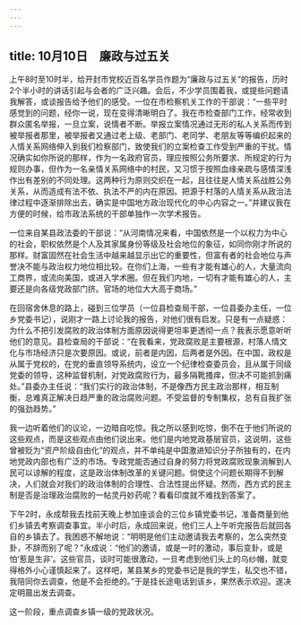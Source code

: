 ```yaml
---
---
---
```

title: 10月10日　廉政与过五关
---

上午8时至10时半，给开封市党校近百名学员作题为“廉政与过五关”的报告，历时2个半小时的讲话引起与会者的广泛兴趣。会后，不少学员围着我，或提些问题请我解答，或谈报告给予他们的感受。一位在市检察机关工作的干部说：“一些平时感觉到的问题，经你一说，现在变得清晰明白了。我在市检查部门工作，经常收到群众匿名举报，一旦立案，说情者不断。举报立案情况通过无形的私人关系而传到被举报者那里，被举报者又通过老上级、老部门、老同学、老朋友等等编织起来的人情关系网络伸入到我们检察部门，致使我们的立案检查工作受到严重的干扰。情况确实如你所说的那样，作为一名政府官员，理应按照公务所要求、所规定的行为规则办事，但作为一名亲情关系网络中的村民，又习惯于按照血缘亲疏与感情深浅作出有差别的不同处理。这两种行为原则交织在一起，且往往是人情关系战胜公务关系，从而造成有法不依、执法不严的内在原因。把源于村落的人情关系从政治法律过程中逐渐排除出去，确实是中国地方政治现代化的中心内容之一。”并建议我在方便的时候，给市政法系统的干部单独作一次学术报告。

一位来自某县政法委的干部说：“从河南情况来看，中国依然是一个以权力为中心的社会，职权依然是个人及其家属身份等级及社会地位的象征，如同你刚才所说的那样。财富固然在社会生活中越来越显示出它的重要性，但富有者的社会地位与声誉决不能与政治权力地位相比较。在你们上海，一些有才能有雄心的人，大量流向工商界，或流向美国，或进入学术圈。但在我们内地，一切有才能有雄心的人，主要还是向各级党政部门挤。官场的地位大大高于商场。”

在回宿舍休息的路上，碰到三位学员（一位县检查局干部，一位县委办主任，一位乡党委书记），说刚才一路上讨论我的报告，对他们很有启发。只是有一点疑惑：为什么不把引发腐败的政治体制方面原因说得更坦率更透彻一点？我表示愿意听听他们的意见。县检查局的干部说：“在我看来，党政腐败是主要根源，村落人情文化与市场经济只是次要原因。或说，前者是内因，后两者是外因。在中国，政权是从属于党权的，在党的垂直领导系统内，设立一个纪律检查委员会，且从属于同级党委的领导，这种监督机制，对党政腐败行为，最多隔靴搔痒，但决不可能抓到痛处。”县委办主任说：“我们实行的政治体制，不是像西方民主政治那样，相互制衡，总难真正解决日趋严重的政治腐败问题。不受监督的专制集权，总有自我扩张的强劲趋势。”

我一边听着他们的议论，一边暗自吃惊。我之所以感到吃惊，倒不在于他们所说的这些观点，而是这些观点由他们说出来。他们是内地党政基层官员，这说明，这些曾被贬为“资产阶级自由化”的观点，并不单纯是中国激进知识分子所独有的，在内地党政内部也有广泛的市场。专政党能否通过自身的努力将党政腐败现象消解到人民可以谅解的程度，这是政治体制改革的关键问题。倘使这个问题长期得不到解决，人们就会对我们的政治体制的合理性、合法性提出怀疑。然而，西方式的民主制是否是治理政治腐败的一帖灵丹妙药呢？看看印度就不难找到答案了。

下午2时，永成帮我去找前天晚上参加座谈会的三位乡镇党委书记，准备商量到他们乡镇去考察调查事宜。半小时后，永成回来说，他们三人上午听完报告后就回各自的乡镇去了。我困惑不解地说：“明明是他们主动邀请我去考察的，怎么突然变卦，不辞而别了呢？”永成说：“他们的邀请，或是一时的激动，事后变卦，或是怕‘惹是生非’。这些官员，谈时可能很激动，一旦考虑到他们头上的乌纱帽，就变得格外小心谨慎起来了。这样吧，某县某乡的党委书记是我的学生，私交也不错，我陪同你去调查，他是不会拒绝的。”于是挂长途电话到该乡，果然表示欢迎。遂决定明晨出发去调查。

这一阶段，重点调查乡镇一级的党政状况。